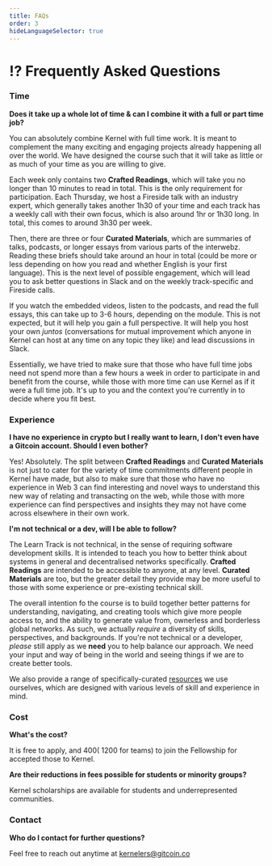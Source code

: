 ```yaml
---
title: FAQs
order: 3
hideLanguageSelector: true
---
```


# ⁉️ Frequently Asked Questions

### Time

**Does it take up a whole lot of time & can I combine it with a full or part time job?**

You can absolutely combine Kernel with full time work. It is meant to complement the many exciting and engaging projects already happening all over the world. We have designed the course such that it will take as little or as much of your time as you are willing to give.

Each week only contains two **Crafted Readings**, which will take you no longer than 10 minutes to read in total. This is the only requirement for participation. Each Thursday, we host a Fireside talk with an industry expert, which generally takes another 1h30 of your time and each track has a weekly call with their own focus, which is also around 1hr or 1h30 long. In total, this comes to around 3h30 per week.

Then, there are three or four **Curated Materials**, which are summaries of talks, podcasts, or longer essays from various parts of the interwebz. Reading these briefs should take around an hour in total (could be more or less depending on how you read and whether English is your first language). This is the next level of possible engagement, which will lead you to ask better questions in Slack and on the weekly track-specific and Fireside calls.

If you watch the embedded videos, listen to the podcasts, and read the full essays, this can take up to 3-6 hours, depending on the module. This is not expected, but it will help you gain a full perspective. It will help you host your own _juntos_ (conversations for mutual improvement which anyone in Kernel can host at any time on any topic they like) and lead discussions in Slack.

Essentially, we have tried to make sure that those who have full time jobs need not spend more than a few hours a week in order to participate in and benefit from the course, while those with more time can use Kernel as if it were a full time job. It's up to you and the context you're currently in to decide where you fit best.

### Experience

**I have no experience in crypto but I really want to learn, I don't even have a Gitcoin account. Should I even bother?**

Yes! Absolutely. The split between **Crafted Readings** and **Curated Materials** is not just to cater for the variety of time commitments different people in Kernel have made, but also to make sure that those who have no experience in Web 3 can find interesting and novel ways to understand this new way of relating and transacting on the web, while those with more experience can find perspectives and insights they may not have come across elsewhere in their own work.

**I'm not technical or a dev, will I be able to follow?**

The Learn Track is not technical, in the sense of requiring software development skills. It is intended to teach you how to better think about systems in general and decentralised networks specifically. **Crafted Readings** are intended to be accessible to anyone, at any level. **Curated Materials** are too, but the greater detail they provide may be more useful to those with some experience or pre-existing technical skill.

The overall intention fo the course is to build together better patterns for understanding, navigating, and creating tools which give more people access to, and the ability to generate value from, ownerless and borderless global networks. As such, we actually _require_ a diversity of skills, perspectives, and backgrounds. If you're not technical or a developer, _please_ still apply as we **need** you to help balance our approach. We need your input and way of being in the world and seeing things if we are to create better tools.

We also provide a range of specifically-curated [resources](/resources) we use ourselves, which are designed with various levels of skill and experience in mind.

### Cost

**What's the cost?**

It is free to apply, and $400 (~$1200 for teams) to join the Fellowship for accepted those to Kernel.

**Are their reductions in fees possible for students or minority groups?**

<Link to='https://gitcoin.co/blog/t-kernel-scholarship/'>
    Kernel scholarships
</Link> are available for students and underrepresented communities.

### Contact

**Who do I contact for further questions?**

Feel free to reach out anytime at <Link hideExternalIcon  href="mailto:kernelers@gitcoin.co">kernelers@gitcoin.co</Link>
